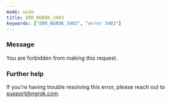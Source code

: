 ```yaml
---
mode: wide
title: ERR_NGROK_3403
keywords: ["ERR_NGROK_3403", "error 3403"]
---
```



### Message

You are forbidden from making this request.

<ErrorDetails />

### Further help

If you're having trouble resolving this error, please reach out to [support@ngrok.com](mailto:support@ngrok.com?subject=Help%20with%20ERR_NGROK_3403)
